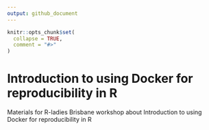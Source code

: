 ```yaml
---
output: github_document
---
```


<!-- README.md is generated from README.Rmd. Please edit that file -->

```r
knitr::opts_chunk$set(
  collapse = TRUE,
  comment = "#>"
)
```

# Introduction to using Docker for reproducibility in R

<!-- badges: start -->
<!-- badges: end -->

Materials for R-ladies Brisbane workshop about Introduction to using Docker for
reproducibility in R